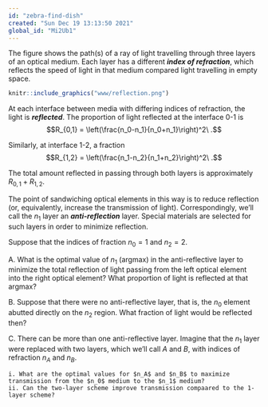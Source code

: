 ```yaml
---
id: "zebra-find-dish"
created: "Sun Dec 19 13:13:50 2021"
global_id: "Mi2Ub1"
---
```


The figure shows the path(s) of a ray of light travelling through three layers of an optical medium. Each layer has a different ***index of refraction***, which reflects the speed of light in that medium compared light travelling in empty space.

```r
knitr::include_graphics("www/reflection.png")
```
At each interface between media with differing indices of refraction, the light is ***reflected***. The proportion of light reflected at the interface 0-1 is 
$$R_{0,1} = \left(\frac{n_0-n_1}{n_0+n_1}\right)^2\ .$$

Similarly, at interface 1-2, a fraction $$R_{1,2} = \left(\frac{n_1-n_2}{n_1+n_2}\right)^2\ .$$

The total amount reflected in passing through both layers is approximately $R_{0,1} + R_{1,2}$.

The point of sandwiching optical elements in this way is to reduce reflection (or, equivalently, increase the transmission of light). Correspondingly, we'll call the $n_1$ layer an ***anti-reflection*** layer. Special materials are selected for such layers in order to minimize reflection.

Suppose that the indices of fraction $n_0 = 1$ and $n_2 = 2$.

A. What is the optimal value of $n_1$ (argmax) in the anti-reflective layer to minimize the total reflection of light passing from the left optical element into the right optical element? What proportion of light is reflected at that argmax?

B. Suppose that there were no anti-reflective layer, that is, the $n_0$ element abutted directly on the $n_2$ region. What fraction of light would be reflected then?

C. There can be more than one anti-reflective layer. Imagine that the $n_1$ layer were replaced with two layers, which we'll call $A$ and $B$, with indices of refraction $n_A$ and $n_B$. 

    i. What are the optimal values for $n_A$ and $n_B$ to maximize transmission from the $n_0$ medium to the $n_1$ medium?
    ii. Can the two-layer scheme improve transmission compaared to the 1-layer scheme?
    
